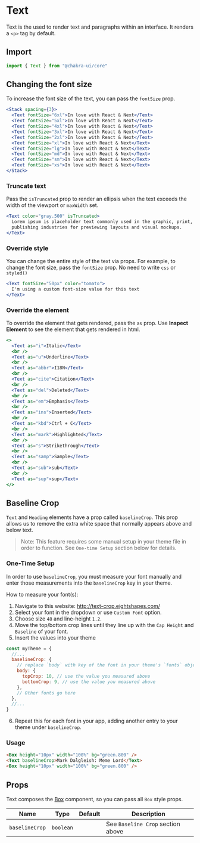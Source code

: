 # Text

Text is the used to render text and paragraphs within an interface. It renders a
`<p>` tag by default.

## Import

```js
import { Text } from "@chakra-ui/core"
```

## Changing the font size

To increase the font size of the text, you can pass the `fontSize` prop.

```jsx
<Stack spacing={3}>
  <Text fontSize="6xl">In love with React & Next</Text>
  <Text fontSize="5xl">In love with React & Next</Text>
  <Text fontSize="4xl">In love with React & Next</Text>
  <Text fontSize="3xl">In love with React & Next</Text>
  <Text fontSize="2xl">In love with React & Next</Text>
  <Text fontSize="xl">In love with React & Next</Text>
  <Text fontSize="lg">In love with React & Next</Text>
  <Text fontSize="md">In love with React & Next</Text>
  <Text fontSize="sm">In love with React & Next</Text>
  <Text fontSize="xs">In love with React & Next</Text>
</Stack>
```

### Truncate text

Pass the `isTruncated` prop to render an ellipsis when the text exceeds the
width of the viewport or `maxWidth` set.

```jsx
<Text color="gray.500" isTruncated>
  Lorem ipsum is placeholder text commonly used in the graphic, print, and
  publishing industries for previewing layouts and visual mockups.
</Text>
```

### Override style

You can change the entire style of the text via props. For example, to change
the font size, pass the `fontSize` prop. No need to write `css` or `styled()`

```jsx
<Text fontSize="50px" color="tomato">
  I'm using a custom font-size value for this text
</Text>
```

### Override the element

To override the element that gets rendered, pass the `as` prop. Use **Inspect
Element** to see the element that gets rendered in html.

```jsx
<>
  <Text as="i">Italic</Text>
  <br />
  <Text as="u">Underline</Text>
  <br />
  <Text as="abbr">I18N</Text>
  <br />
  <Text as="cite">Citation</Text>
  <br />
  <Text as="del">Deleted</Text>
  <br />
  <Text as="em">Emphasis</Text>
  <br />
  <Text as="ins">Inserted</Text>
  <br />
  <Text as="kbd">Ctrl + C</Text>
  <br />
  <Text as="mark">Highlighted</Text>
  <br />
  <Text as="s">Strikethrough</Text>
  <br />
  <Text as="samp">Sample</Text>
  <br />
  <Text as="sub">sub</Text>
  <br />
  <Text as="sup">sup</Text>
</>
```

## Baseline Crop

`Text` and `Heading` elements have a prop called `baselineCrop`. This prop
allows us to remove the extra white space that normally appears above and below
text.

> Note: This feature requires some manual setup in your theme file in order to
> function. See `One-time Setup` section below for details.

### One-Time Setup

In order to use `baselineCrop`, you must measure your font manually and enter
those measurements into the `baselineCrop` key in your theme.

How to measure your font(s):

1. Navigate to this website: <http://text-crop.eightshapes.com/>
2. Select your font in the dropdown or use `Custom Font` option.
3. Choose size `48` and line-height `1.2`.
4. Move the top/bottom crop lines until they line up with the `Cap Height` and
   `Baseline` of your font.
5. Insert the values into your theme

```js
const myTheme = {
  //...
  baselineCrop: {
    // replace `body` with key of the font in your theme's `fonts` object that you measured
    body: {
      topCrop: 10, // use the value you measured above
      bottomCrop: 9, // use the value you measured above
    },
    // Other fonts go here
  },
  //...
}
```

6. Repeat this for each font in your app, adding another entry to your theme
   under `baselineCrop`.

### Usage

```html
<Box height="10px" width="100%" bg="green.800" />
<Text baselineCrop>Mark Dalgleish: Meme Lord</Text>
<Box height="10px" width="100%" bg="green.800" />
```

## Props

Text composes the [Box](/box) component, so you can pass all `Box` style props.

| Name           | Type      | Default | Description                       |
| -------------- | --------- | ------- | --------------------------------- |
| `baselineCrop` | `boolean` |         | See `Baseline Crop` section above |
